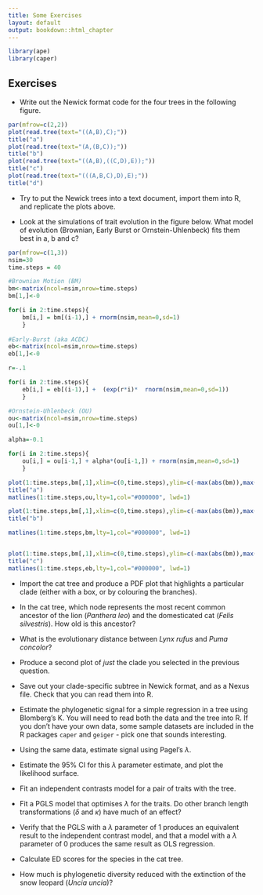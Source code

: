 ```yaml
---
title: Some Exercises
layout: default
output: bookdown::html_chapter
---
```

<!---
1. Use standard R Markdown.
2. Headings with "##" will be automatically turned into table of contents. Therefore, for longer tutorials please use this facility.
3. Check that R studio will knit into an HTML document.
4. You can contribute the .rmd file via GitHub (https://github.com/jonesor/learn-basta), **to the master branch ONLY**. To do that you must be a collaborator on the repository (contact me with your username), or you can fork the repository and send a pull request (https://help.github.com/articles/using-pull-requests/).
5. Alternatively you can email me the *rmd file and associated files (e.g. any figures/diagrams.)
6. I will then compile the site on my computer and push it to the gh-pages branch (which is where the website lives). You could also do this, but you will need to have Jekyll and pandoc installed.
-->
```r
library(ape)
library(caper)
```

## Exercises

* Write out the Newick format code for the four trees in the following figure.

```r
par(mfrow=c(2,2))
plot(read.tree(text="((A,B),C);"))
title("a")
plot(read.tree(text="(A,(B,C));"))
title("b")
plot(read.tree(text="((A,B),((C,D),E));"))
title("c")
plot(read.tree(text="(((A,B,C),D),E);"))
title("d")
```

* Try to put the Newick trees into a text document, import them into R, and replicate the plots above.

* Look at the simulations of trait evolution in the figure below. What model of evolution (Brownian, Early Burst or Ornstein-Uhlenbeck) fits them best in a, b and c?

```r

par(mfrow=c(1,3))
nsim=30
time.steps = 40

#Brownian Motion (BM)
bm<-matrix(ncol=nsim,nrow=time.steps)
bm[1,]<-0

for(i in 2:time.steps){
    bm[i,] = bm[(i-1),] + rnorm(nsim,mean=0,sd=1)    
    }
    
#Early-Burst (aka ACDC)
eb<-matrix(ncol=nsim,nrow=time.steps)
eb[1,]<-0

r=-.1

for(i in 2:time.steps){
    eb[i,] = eb[(i-1),] +  (exp(r*i)*  rnorm(nsim,mean=0,sd=1))
    }

#Ornstein-Uhlenbeck (OU)
ou<-matrix(ncol=nsim,nrow=time.steps)
ou[1,]<-0

alpha=-0.1

for(i in 2:time.steps){
    ou[i,] = ou[i-1,] + alpha*(ou[i-1,]) + rnorm(nsim,mean=0,sd=1) 
    }

plot(1:time.steps,bm[,1],xlim=c(0,time.steps),ylim=c(-max(abs(bm)),max(abs(bm))),type="n",xlab="Time",ylab="Trait value",bty="n")
title("a")
matlines(1:time.steps,ou,lty=1,col="#000000", lwd=1)

plot(1:time.steps,bm[,1],xlim=c(0,time.steps),ylim=c(-max(abs(bm)),max(abs(bm))),type="n",xlab="Time",ylab="Trait value",bty="n")
title("b")

matlines(1:time.steps,bm,lty=1,col="#000000", lwd=1)


plot(1:time.steps,bm[,1],xlim=c(0,time.steps),ylim=c(-max(abs(bm)),max(abs(bm))),type="n",xlab="Time",ylab="Trait value",bty="n")
title("c")
matlines(1:time.steps,eb,lty=1,col="#000000", lwd=1)
```

* Import the cat tree and produce a PDF plot that highlights a particular clade (either with a box, or by colouring the branches).

* In the cat tree, which node represents the most recent common ancestor of the lion (_Panthera leo_) and the domesticated cat (_Felis silvestris_). How old is this ancestor?

* What is the evolutionary distance between _Lynx rufus_ and _Puma concolor_?

* Produce a second plot of _just_ the clade you selected in the previous question.

* Save out your clade-specific subtree in Newick format, and as a Nexus file. Check that you can read them into R.

* Estimate the phylogenetic signal for a simple regression in a tree using Blomberg's K. You will need to read both the data and the tree into R. If you don't have your own data, some sample datasets are included in the R packages `caper` and `geiger` - pick one that sounds interesting.

* Using the same data, estimate signal using Pagel's $\lambda$.

* Estimate the 95% CI for this $\lambda$ parameter estimate, and plot the likelihood surface.

* Fit an independent contrasts model for a pair of traits with the tree. 

* Fit a PGLS model that optimises $\lambda$ for the traits. Do other branch length transformations ($\delta$ and $\kappa$) have much of an effect? 

* Verify that the PGLS with a $\lambda$ parameter of 1 produces an equivalent result to the independent contrast model, and that a model with a $\lambda$ parameter of 0 produces the same result as OLS regression.

* Calculate ED scores for the species in the cat tree.

* How much is phylogenetic diversity reduced with the extinction of the snow leopard (_Uncia uncia_)?



